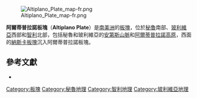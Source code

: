 {{no footnotes|time=2018-09-16T11:45:57+00:00}}
[[File:Altiplano_Plate_map-fr.png|thumb]]

'''阿爾蒂普拉諾板塊'''（'''Altiplano Plate'''）是[[南美洲|南美洲]]的[[板塊|板塊]]，位於[[秘魯|秘魯]]南部、[[玻利維亞|玻利維亞]]西部和[[智利|智利]]北部，包括秘魯和玻利維亞的[[安第斯山脈|安第斯山脈]]和[[阿爾蒂普拉諾高原|阿爾蒂普拉諾高原]]，西面的[[納斯卡板塊|納斯卡板塊]]沉入阿爾蒂普拉諾板塊。

==參考文獻==
*{{cite journal|last=Bird|first=P.|date=2003|title=An updated digital model of plate boundaries|journal=Geochemistry, Geophysics, Geosystems|volume=4|issue=3|pages=1027|url=http://peterbird.name/publications/2003_PB2002/2003_PB2002.htm|doi=10.1029/2001GC000252|access-date=2010-08-22|archive-date=2018-09-29|archive-url=https://web.archive.org/web/20180929214657/http://peterbird.name/publications/2003_PB2002/2003_PB2002.htm|dead-url=no}}
{{地球板塊}}
[[Category:板塊|Category:板塊]]
[[Category:秘魯地理|Category:秘魯地理]]
[[Category:智利地理|Category:智利地理]]
[[Category:玻利維亞地理|Category:玻利維亞地理]]

{{Tectonics-stub}}